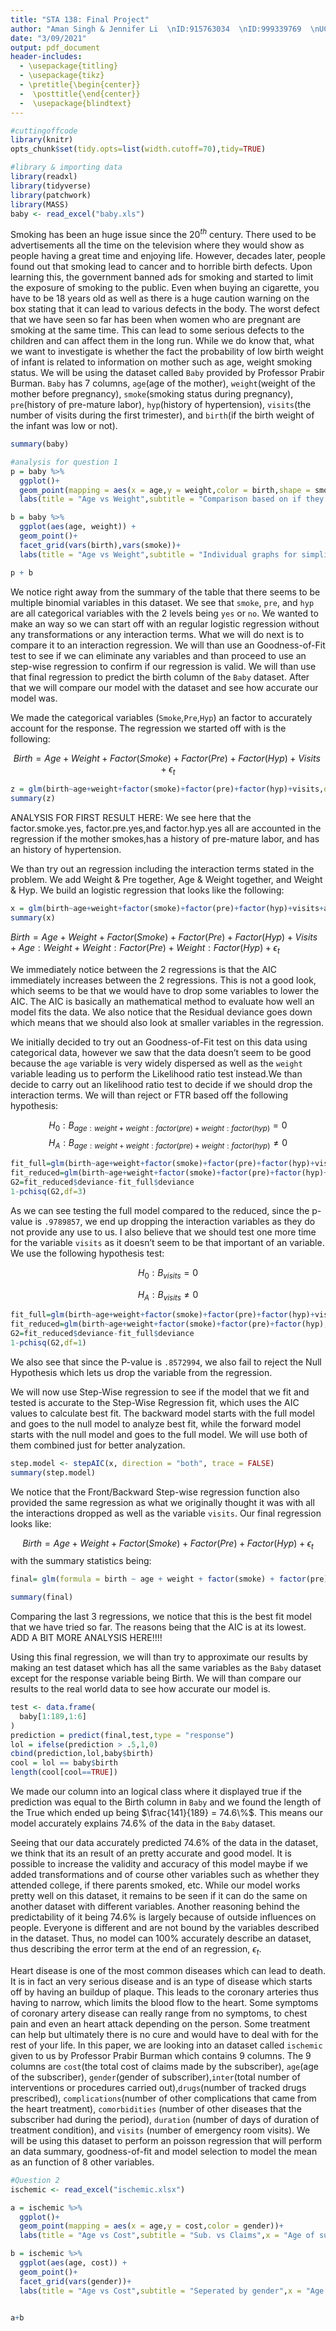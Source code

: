 ```yaml
---
title: "STA 138: Final Project"
author: "Aman Singh & Jennifer Li  \nID:915763034  \nID:999339769  \nUC Davis  \n Instructor: Prabir Burman  "
date: "3/09/2021"
output: pdf_document
header-includes:
  - \usepackage{titling}
  - \usepackage{tikz}
  - \pretitle{\begin{center}}
  -  \posttitle{\end{center}}
  -  \usepackage{blindtext}
---
```

\newpage
\begin{center}
\LARGE{Question 1: Low Birth Rate}
\end{center}
\newpage
```r
#cuttingoffcode
library(knitr)
opts_chunk$set(tidy.opts=list(width.cutoff=70),tidy=TRUE)
```
\newcommand*\circled[1]{\tikz[baseline=(char.base)]{
            \node[shape=circle,draw,inner sep=2pt] (char) {#1};}}
  
```r
#library & importing data
library(readxl)
library(tidyverse)
library(patchwork)
library(MASS)
baby <- read_excel("baby.xls")
```



\circled{I} \textbf{Introduction}

Smoking has been an huge issue since the $20^{th}$ century. There used to be advertisements all the time on the television where they would show as people having a great time and enjoying life. However, decades later, people found out that smoking lead to cancer and to horrible birth defects. Upon learning this, the government banned ads for smoking and started to limit the exposure of smoking to the public. Even when buying an cigarette, you have to be 18 years old as well as there is a huge caution warning on the box stating that it can lead to various defects in the body. The worst defect that we have seen so far has been when women who are pregnant are smoking at the same time. This can lead to some serious defects to the children and can affect them in the long run. While we do know that, what we want to investigate is whether the fact the probability of low birth weight of infant is related to information on mother such as age, weight smoking status. We will be using the dataset called `Baby` provided by Professor Prabir Burman. `Baby` has 7 columns, `age`(age of the mother), `weight`(weight of the mother before pregnancy), `smoke`(smoking status during pregnancy), `pre`(history of pre-mature labor), `hyp`(history of hypertension), `visits`(the number of visits during the first trimester), and `birth`(if the birth weight of the infant was low or not).

\circled{II} \textbf{Materials and Methods}

```r
summary(baby)
```

\begin{table}[ht]
\centering
\caption{Summary Statistics}
\begin{tabular}[t]{lcccc}
\hline
& \textbf{Age} & \textbf{Weight} & \textbf{Visits} & \textbf{Birth}\\
\hline
\textbf{Min:} & 14 & 80 & 0 & 0\\
\textbf{1st Qt.:} & 19 & 110 & 0 & 0\\
\textbf{Median:} & 23 & 121 & 0 & 1\\
\textbf{Mean:} & 23.24 & 129.8 & .7937 & .6878\\ 
\textbf{3rd Qt:} & 26 & 140 & 1 & 1\\ 
\textbf{Max:} & 45 & 250 & 6 & 1\\ 
\hline
\end{tabular}
\end{table}

```r
#analysis for question 1
p = baby %>%
  ggplot()+
  geom_point(mapping = aes(x = age,y = weight,color = birth,shape = smoke))+
  labs(title = "Age vs Weight",subtitle = "Comparison based on if they smoked or not",x = "Age of Mother",y = "Weight of mother",color = "Birth",caption = "Graph A",shape = "Smoke")

b = baby %>%
  ggplot(aes(age, weight)) + 
  geom_point()+
  facet_grid(vars(birth),vars(smoke))+
  labs(title = "Age vs Weight",subtitle = "Individual graphs for simplisticity",x = "Age of Mother",y = "Weight of mother",caption = "Graph B")

p + b
```

We notice right away from the summary of the table that there seems to be multiple binomial variables in this dataset. We see that `smoke`, `pre`, and `hyp` are all categorical variables with the 2 levels being `yes` or `no`. We wanted to make an way so we can start off with an regular logistic regression without any transformations or any interaction terms. What we will do next is to compare it to an interaction regression. We will than use an Goodness-of-Fit test to see if we can eliminate any variables and than proceed to use an step-wise regression to confirm if our regression is valid. We will than use that final regression to predict the birth column of the `Baby` dataset. After that we will compare our model with the dataset and see how accurate our model was.

\circled{III} \textbf{Results}

We made the categorical variables (`Smoke`,`Pre`,`Hyp`) an factor to accurately account for the response. The regression we started off with is the following:

$$Birth = Age + Weight + Factor(Smoke) + Factor(Pre) + Factor(Hyp) + Visits+ \epsilon_t$$

```r
z = glm(birth~age+weight+factor(smoke)+factor(pre)+factor(hyp)+visits,data=baby,family="binomial")
summary(z)
```
\begin{table}[ht]
\centering
\caption{Logistic Regression 1 Results:}
\begin{tabular}[t]{lcccc}
\hline
& \textbf{Estimate} & \textbf{Standard Error} & \textbf{Z-Value} & \textbf{P.Value}\\
\hline
\textbf{Intercept:} & -2.021488  & 1.113152 &  -1.816 & 0.06937\\
\textbf{Age:} & 0.059091 &  0.036965  & 1.599 & 0.10992\\
\textbf{Weight:} & 0.016086  & 0.006943 &  2.317 & 0.02051\\
\textbf{factor.smoke.yes:} & -0.513740 &  0.349295 & -1.471 & 0.14135\\ 
\textbf{factor.pre.yes:} & -1.798908 &  0.510014 & -3.527 & 0.00042\\ 
\textbf{factor.hyp.yes:} & -1.772643  & 0.717756 & -2.470 & 0.01352\\ 
\textbf{Visits:} & 0.032113 &  0.178906 &  0.179 & 0.85755\\ 
\hline
\end{tabular}
\bigskip

Null deviance: 234.67  on 188  degrees of freedom

Residual deviance: 202.15  on 182  degrees of freedom

AIC: 216.15
\end{table}
ANALYSIS FOR FIRST RESULT HERE: We see here that the factor.smoke.yes, factor.pre.yes,and factor.hyp.yes all are accounted in the regression if the mother smokes,has a history of pre-mature labor, and has an history of hypertension. 


We than try out an regression including the interaction terms stated in the problem. We add Weight & Pre together, Age & Weight together, and Weight & Hyp. We build an logistic regression that looks like the following:
```r
x = glm(birth~age+weight+factor(smoke)+factor(pre)+factor(hyp)+visits+age:weight+weight:factor(pre)+weight:factor(hyp),data=baby,family="binomial")
summary(x)
```
$Birth = Age + Weight + Factor(Smoke) + Factor(Pre) + Factor(Hyp) + Visits + Age:Weight + Weight:Factor(Pre) + Weight:Factor(Hyp)+ \epsilon_t$

\begin{table}[ht]
\centering
\caption{Logistic Regression 2 Results:}
\begin{tabular}[t]{lcccc}
\hline
& \textbf{Estimate} & \textbf{Standard Error} & \textbf{Z-Value} & \textbf{P.Value}\\
\hline
\textbf{Intercept:} & -3.2742473 & 3.9295522 & -0.833 & 0.405\\
\textbf{Age:} & 0.1165393 & 0.1682394 &  0.693 & 0.488\\
\textbf{Weight:} & 0.0258898 & 0.0304761 &  0.850  &  0.396\\
\textbf{factor.smoke.yes:} & -0.5087686 & 0.3545077 & -1.435  & 0.151\\ 
\textbf{factor.pre.yes:} & -2.6303649 & 2.8680721 & -0.917  &  0.359\\ 
\textbf{factor.hyp.yes:} & -1.6168753 & 2.6785514 & -0.604  &  0.546\\
\textbf{Visits:} & 0.0292054 & 0.1802465 &  0.162 &  0.871\\ 
\textbf{age:weight} & -0.0004465 & 0.0012718 & -0.351 & 0.726\\
\textbf{weight:factor(pre)yes} & 0.0064942 & 0.0222361  & 0.292  &  0.770\\
\textbf{weight:factor(hyp)yes} & -0.0009711 & 0.0171863 & -0.057 &  0.955\\
\hline
\end{tabular}
\bigskip

Null deviance: 234.67  on 188  degrees of freedom

Residual deviance: 201.96  on 179  degrees of freedom

AIC: 221.96
\end{table}
\newpage
We immediately notice between the 2 regressions is that the AIC immediately increases between the 2 regressions. This is not a good look, which seems to be that we would have to drop some variables to lower the AIC. The AIC is basically an mathematical method to evaluate how well an model fits the data. We also notice that the Residual deviance goes down which means that we should also look at smaller variables in the regression. 

We initially decided to try out an Goodness-of-Fit test on this data using categorical data, however we saw that the data doesn't seem to be good because the `age` variable is very widely dispersed as well as the `weight` variable leading us to perform the Likelihood ratio test instead.We than decide to carry out an likelihood ratio test to decide if we should drop the interaction terms. We will than reject or FTR based off the following hypothesis:

$$H_0: B_{age:weight+weight:factor(pre)+weight:factor(hyp)} = 0$$
$$H_A: B_{age:weight+weight:factor(pre)+weight:factor(hyp)} \ne 0$$

```r
fit_full=glm(birth~age+weight+factor(smoke)+factor(pre)+factor(hyp)+visits+age:weight+weight:factor(pre)+weight:factor(hyp),data=baby,family="binomial")
fit_reduced=glm(birth~age+weight+factor(smoke)+factor(pre)+factor(hyp)+visits,data=baby,family="binomial")
G2=fit_reduced$deviance-fit_full$deviance
1-pchisq(G2,df=3)
```

As we can see testing the full model compared to the reduced, since the p-value is `.9789857`, we end up dropping the interaction variables as they do not provide any use to us. I also believe that we should test one more time for the variable `visits` as it doesn't seem to be that important of an variable. We use the following hypothesis test:

$$H_0: B_{visits} = 0$$

$$H_A: B_{visits} \ne 0$$


```r
fit_full=glm(birth~age+weight+factor(smoke)+factor(pre)+factor(hyp)+visits,data=baby,family="binomial")
fit_reduced=glm(birth~age+weight+factor(smoke)+factor(pre)+factor(hyp),data=baby,family="binomial")
G2=fit_reduced$deviance-fit_full$deviance
1-pchisq(G2,df=1)
```

We also see that since the P-value is `.8572994`, we also fail to reject the Null Hypothesis which lets us drop the variable from the regression. 

We will now use Step-Wise regression to see if the model that we fit and tested is accurate to the Step-Wise Regression fit, which uses the AIC values to calculate best fit. The backward model starts with the full model and goes to the null model to analyze best fit, while the forward model starts with the null model and goes to the full model. We will use both of them combined just for better analyzation.

```r
step.model <- stepAIC(x, direction = "both", trace = FALSE)
summary(step.model)
```

We notice that the Front/Backward Step-wise regression function also provided the same regression as what we originally thought it was with all the interactions dropped as well as the variable `visits`. Our final regression looks like:

$$Birth = Age + Weight + Factor(Smoke) + Factor(Pre) + Factor(Hyp) + \epsilon_t$$
with the summary statistics being:
```r
final= glm(formula = birth ~ age + weight + factor(smoke) + factor(pre) + factor(hyp), family = "binomial", data = baby)

summary(final)
```

\begin{table}[ht]
\centering
\caption{Logistic Regression 3 Results:}
\begin{tabular}[t]{lcccc}
\hline
& \textbf{Estimate} & \textbf{Standard Error} & \textbf{Z-Value} & \textbf{P.Value}\\
\hline
\textbf{Intercept:} & -3.2742473 & 3.9295522 & -0.833 & 0.405\\
\textbf{Age:} & 0.1165393 & 0.1682394 &  0.693 & 0.488\\
\textbf{Weight:} & 0.0258898 & 0.0304761 &  0.850  &  0.396\\
\textbf{factor.smoke.yes:} & -0.5087686 & 0.3545077 & -1.435  & 0.151\\ 
\textbf{factor.pre.yes:} & -2.6303649 & 2.8680721 & -0.917  &  0.359\\ 
\textbf{factor.hyp.yes} & -1.782710 &  0.716698 & -2.487 & 0.012868\\
\hline
\end{tabular}
\bigskip

Null deviance: 234.67  on 188  degrees of freedom

Residual deviance: 202.19  on 183  degrees of freedom

AIC: 214.19
\end{table}

Comparing the last 3 regressions, we notice that this is the best fit model that we have tried so far. The reasons being that the AIC is at its lowest. ADD A BIT MORE ANALYSIS HERE!!!!


Using this final regression, we will than try to approximate our results by making an test dataset which has all the same variables as the `Baby` dataset except for the response variable being Birth. We will than compare our results to the real world data to see how accurate our model is. 

```r
test <- data.frame(
  baby[1:189,1:6]
)
prediction = predict(final,test,type = "response")
lol = ifelse(prediction > .5,1,0)
cbind(prediction,lol,baby$birth)
cool = lol == baby$birth
length(cool[cool==TRUE])
```

We made our column into an logical class where it displayed true if the prediction was equal to the Birth column in `Baby` and we found the length of the True which ended up being $\frac{141}{189} = 74.6\%$. This means our model accurately explains 74.6% of the data in the `Baby` dataset.


\circled{IV} \textbf{Conclusion}

Seeing that our data accurately predicted 74.6% of the data in the dataset, we think that its an result of an pretty accurate and good model. It is possible to increase the validity and accuracy of this model maybe if we added transformations and of course other variables such as whether they attended college, if there parents smoked, etc. While our model works pretty well on this dataset, it remains to be seen if it can do the same on another dataset with different variables. Another reasoning behind the predictability of it being 74.6% is largely because of outside influences on people. Everyone is different and are not bound by the variables described in the dataset. Thus, no model can 100% accurately describe an dataset, thus describing the error term at the end of an regression, $\epsilon_t$.


\newpage
\begin{center}
\LARGE{Question 2: Ischemic heart disease}
\end{center}

\newpage
\circled{I} \textbf{Introduction}

Heart disease is one of the most common diseases which can lead to death. It is in fact an very serious disease and is an type of disease which starts off by having an buildup of plaque. This leads to the coronary arteries thus having to narrow, which limits the blood flow to the heart. Some symptoms of coronary artery disease can really range from no symptoms, to chest pain and even an heart attack depending on the person. Some treatment can help but ultimately there is no cure and would have to deal with for the rest of your life. In this paper, we are looking into an dataset called `ischemic` given to us by Professor Prabir Burman which contains 9 columns. The 9 columns are `cost`(the total cost of claims made by the subscriber), `age`(age of the subscriber), `gender`(gender of subscriber),`inter`(total number of interventions or procedures carried out),`drugs`(number of tracked drugs prescribed), `complications`(number of other complications that came from the heart treatment), `comorbidities` (number of other diseases that the subscriber had during the period), `duration` (number of days of duration of treatment condition), and `visits` (number of emergency room visits). We will be using this dataset to perform an poisson regression that will perform an data summary, goodness-of-fit and model selection to model the mean as an function of 8 other variables.

\circled{II} \textbf{Materials and Methods}

```r
#Question 2
ischemic <- read_excel("ischemic.xlsx")
```
```r
a = ischemic %>%
  ggplot()+
  geom_point(mapping = aes(x = age,y = cost,color = gender))+
  labs(title = "Age vs Cost",subtitle = "Sub. vs Claims",x = "Age of subscriber",y = "Total cost of claims",color = "Gender",caption = "Graph C",shape = "Smoke")

b = ischemic %>%
  ggplot(aes(age, cost)) + 
  geom_point()+
  facet_grid(vars(gender))+
  labs(title = "Age vs Cost",subtitle = "Seperated by gender",x = "Age of subscriber",y = "Total cost of claims",caption = "Graph D")


a+b
```

\circled{III} \textbf{Results}

\circled{IV} \textbf{Conclusion}

\newpage
\circled{V} \center{\textbf{Code Appendix}}
```r
```

